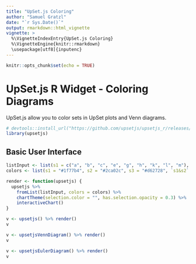 ```yaml
---
title: "UpSet.js Coloring"
author: "Samuel Gratzl"
date: "`r Sys.Date()`"
output: rmarkdown::html_vignette
vignette: >
  %\VignetteIndexEntry{UpSet.js Coloring}
  %\VignetteEngine{knitr::rmarkdown}
  \usepackage[utf8]{inputenc}
---
```


```r
knitr::opts_chunk$set(echo = TRUE)
```

# UpSet.js R Widget - Coloring Diagrams

UpSet.js allow you to color sets in UpSet plots and Venn diagrams.

```r
# devtools::install_url("https://github.com/upsetjs/upsetjs_r/releases/latest/download/upsetjs.tar.gz")
library(upsetjs)
```

## Basic User Interface

```r
listInput <- list(s1 = c("a", "b", "c", "e", "g", "h", "k", "l", "m"), s2 = c("a", "b", "d", "e", "j"), s3 = c("a", "e", "f", "g", "h", "i", "j", "l", "m"))
colors <- list(s1 = "#1f77b4", s2 = "#2ca02c", s3 = "#d62728", `s1&s2` = "#9467bd", `s1&s3` = "#8c564b", `s2&s3` = "#e377c2", `s1&s2&s3` = "#bcbd22")

render <- function(upsetjs) {
  upsetjs %>%
    fromList(listInput, colors = colors) %>%
    chartTheme(selection.color = "", has.selection.opacity = 0.3) %>%
    interactiveChart()
}
```


```r
v <- upsetjs() %>% render()
v
```

```r
v <- upsetjsVennDiagram() %>% render()
v
```

```r
v <- upsetjsEulerDiagram() %>% render()
v
```
